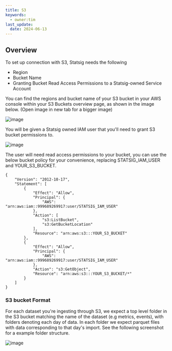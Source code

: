 ```yaml
---
title: S3
keywords:
  - owner:tim
last_update:
  date: 2024-06-13
---
```


## Overview

To set up connection with S3, Statsig needs the following

- Region
- Bucket Name
- Granting Bucket Read Access Permissions to a Statsig-owned Service Account

You can find the regions and bucket name of your S3 bucket in your AWS console within your S3 Buckets overview page, as shown in the image below. (Open image in new tab for a bigger image)

![image](https://user-images.githubusercontent.com/87334575/228698847-864e4607-95e4-44c0-bc0e-e15abb5b43fd.png)

You will be given a Statsig owned IAM user that you'll need to grant S3 bucket permissions to.

![image](https://user-images.githubusercontent.com/87334575/228700279-0e4f265e-32d8-4b8e-b516-496479952870.png)

The user will need read access permissions to your bucket, you can use the below bucket policy for your convenience, replacing STATSIG_IAM_USER and YOUR_S3_BUCKET.

```
{
    "Version": "2012-10-17",
    "Statement": [
        {
            "Effect": "Allow",
            "Principal": {
                "AWS": "arn:aws:iam::999689269917:user/STATSIG_IAM_USER"
            },
            "Action": [
                "s3:ListBucket",
                "s3:GetBucketLocation"
            ],
            "Resource": "arn:aws:s3:::YOUR_S3_BUCKET"
        },
        {
            "Effect": "Allow",
            "Principal": {
                "AWS": "arn:aws:iam::999689269917:user/STATSIG_IAM_USER"
            },
            "Action": "s3:GetObject",
            "Resource": "arn:aws:s3:::YOUR_S3_BUCKET/*"
        }
    ]
}
```

### S3 bucket Format

For each dataset you're ingesting through S3, we expect a top level folder in the S3 bucket matching the name of the dataset (e.g metrics, events), with folders denoting each day of data. In each folder we expect parquet files with data corresponding to that day's import. See the following screenshot for a example folder structure.

![image](https://user-images.githubusercontent.com/87334575/228701015-56804b30-522a-4293-b48e-4da3c02b9b6d.png)
